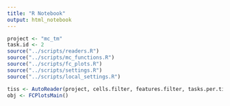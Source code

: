 ```yaml
---
title: "R Notebook"
output: html_notebook
---
```


```r
project <- "mc_tm"
task.id <- 2
source("../scripts/readers.R")
source("../scripts/mc_functions.R")
source("../scripts/fc_plots.R")
source("../scripts/settings.R")
source("../scripts/local_settings.R")
```

```r
tiss <- AutoReader(project, cells.filter, features.filter, tasks.per.tiss)
obj <- FCPlotsMain()
```